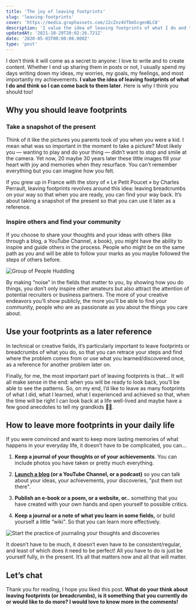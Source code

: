 ```yaml
---
title: 'The joy of leaving footprints'
slug: 'leaving-footprints'
cover: 'https://media.graphassets.com/J2cZnz4VTbm5cgenBLC8'
description: 'I value the idea of leaving footprints of what I do and think so I can come back to them later. Here is why I think you should too!'
updatedAt: '2021-10-29T20:02:26.721Z'
date: '2020-05-03T00:00:00.000Z'
type: 'post'
---
```


I don’t think it will come as a secret to anyone: I love to write and to create content. Whether I end up sharing them in posts or not, I usually spend my days writing down my ideas, my worries, my goals, my feelings, and most importantly my achievements. **I value the idea of leaving footprints of what I do and think so I can come back to them later**. Here is why I think you should too!

## Why you should leave footprints

### Take a snapshot of the present

Think of it like the pictures you parents took of you when you were a kid. I mean what was so important in the moment to take a picture? Most likely you — wanting to play and do your thing — didn’t want to stop and smile at the camera. Yet now, 20 maybe 30 years later these little images fill your heart with joy and memories when they resurface. You can’t remember everything but you can imagine how you felt.

If you grew up in France with the story of « Le Petit Poucet » by Charles Perrault, leaving footprints revolves around this idea: leaving breadcrumbs on your way so that when you are ready, you can find your way back. It’s about taking a snapshot of the present so that you can use it later as a reference.

### Inspire others and find your community

If you choose to share your thoughts and your ideas with others (like through a blog, a YouTube Channel, a book), you might have the ability to inspire and guide others in the process. People who might be on the same path as you and will be able to follow your marks as you maybe followed the steps of others before.

![Group of People Huddling](https://media.graphcms.com/su05nVVQDqpMOJVdaDS2)

By making “noise” in the fields that matter to you, by showing how you do things, you don’t only inspire other amateurs but also attract the attention of potential recruiters or business partners. The more of your creative endeavors you’ll show publicly, the more you’ll be able to find your community, people who are as passionate as you about the things you care about.

## Use your footprints as a later reference

In technical or creative fields, it’s particularly important to leave footprints or breadcrumbs of what you do, so that you can retrace your steps and find where the problem comes from or use what you learned/discovered once, as a reference for another problem later on.

Finally, for me, the most important part of leaving footprints is that... It will all make sense in the end: when you will be ready to look back, you’ll be able to see the patterns. So, on my end, I’d like to leave as many footprints of what I did, what I learned, what I experienced and achieved so that, when the time will be right I can look back at a life well-lived and maybe have a few good anecdotes to tell my grandkids 👴🏾.

## How to leave more footprints in your daily life

If you were convinced and want to keep more lasting memories of what happens in your everyday life, it doesn’t have to be complicated, you can…

1. **Keep a journal of your thoughts or of your achievements**. You can include photos you have taken or pretty much everything.

2. **[Launch a blog](/blog/why-you-should-build-your-own-blog/) (or a YouTube Channel, or a podcast)** so you can talk about your ideas, your achievements, your discoveries, "put them out there".

3. **Publish an e-book or a poem, or a website, or..** something that you have created with your own hands and open yourself to possible critics.

4. **Keep a journal or a note of what you learn in some fields,** or build yourself a little “wiki”. So that you can learn more effectively.

![Start the practice of journaling your thoughts and discoveries](https://media.graphcms.com/IeTb4VhrT3q2vr44yE2w)

It doesn’t have to be much, it doesn’t even have to be consistent/regular, and least of which does it need to be perfect! All you have to do is just be yourself fully, in the present. It’s all that matters now and all that will matter.

## Let’s chat

Thank you for reading, I hope you liked this post. **What do your think about leaving footprints (or breadcrumbs), is it something that you currently do or would like to do more? I would love to know more in the comments!**
